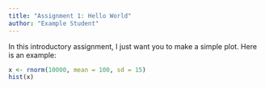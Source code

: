 ```yaml
---
title: "Assignment 1: Hello World"
author: "Example Student"
---
```


In this introductory assignment, I just want you to make a simple plot. Here is an example:

```r
x <- rnorm(10000, mean = 100, sd = 15)
hist(x)
```
